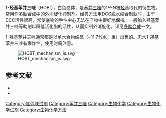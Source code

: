 {{chembox
|   Name = 羟基苯并三唑（HOBt）
|   ImageFile = HOBT.png
|   ImageSize = 150px
|   ImageName = Hydroxybenzotriazole
|   IUPACName = 1-羟基苯并三唑
|   OtherNames = ''N''-羟基苯并三唑<br />HOBt
| Section1 = {{Chembox Identifiers
| CASNo = 2592-95-2
| CASNo_Ref = {{cascite|correct|CAS}}
| CASNo1 = 123333-53-9
| CASNo1_Comment =  (hydrate)
| CASNo1_Ref = {{cascite|changed|??}}
|    ChemSpiderID_Ref  = {{chemspidercite|correct|chemspider}}|  ChemSpiderID  =  68282
|  InChI  =  1/C6H5N3O/c10-9-6-4-2-1-3-5(6)7-8-9/h1-4,10H
|  InChIKey  =  ASOKPJOREAFHNY-UHFFFAOYAP
|  StdInChI_Ref  = {{stdinchicite|correct|chemspider}}|  StdInChI  =  1S/C6H5N3O/c10-9-6-4-2-1-3-5(6)7-8-9/h1-4,10H
|  StdInChIKey_Ref  = {{stdinchicite|correct|chemspider}}|  StdInChIKey  =  ASOKPJOREAFHNY-UHFFFAOYSA-N
|    CASOther  =  <br />123333-53-9 （水合物）
|    SMILES  =  n1nn(O)c2ccccc12
}}
| Section2 = {{Chembox Properties
|   C=6|H=5|N=3|O=1
|   Density =
|   MeltingPt = 156-159 °C (分解)
  }}
}}

'''1-羟基苯并三唑'''（HOBt），白色晶体，是[[苯并三唑|苯并三唑]]的1''H''-N被[[羟基|羟基]]取代的衍生物。常用作[[多肽合成|多肽合成]]中的[[外消旋|外消旋]]化抑制剂。经典方法用[[DCC|DCC]]脱水缩合制肽时，由于DCC活性很高，常使底物的手性中心无法在产物中很好地保持。一般加入羟基苯并三唑等助剂以降低活化酯的活性，从而抑制外消旋化。详见[[多肽合成|多肽合成]]一文。

1-羟基苯并三唑通常都是以单水合物结晶（~11.7%水，重）出售的。无水1-羟基苯并三唑有爆炸性，使用时需注意。


[[File:HOBT_mechanism_is.svg|thumb]]

== 参考文献 ==
* {{cite journal | author = J. C. Sheehan, G. P. Hess | title = A New Method of Forming Peptide Bonds | journal = [[J._Am._Chem._Soc.|J. Am. Chem. Soc.]] | year = 1955 | volume = 77 | pages = 1067–1068 | doi = 10.1021/ja01609a099}}
* {{cite journal | author = W. König, R. Geiger | title = Eine neue Methode zur Synthese von Peptiden: Aktivierung der Carboxylgruppe mit Dicyclohexylcarbodiimid unter Zusatz von 1-Hydroxy-benzotriazolen | journal = [[Chem._Ber.|Chem. Ber.]] | year = 1970 | volume = 103 | pages = 788–798 | doi = 10.1002/cber.19701030319}}

[[Category:肽偶联试剂|Category:肽偶联试剂]]
[[Category:苯并三唑|Category:苯并三唑]]
[[Category:生物化学|Category:生物化学]]
[[Category:生物化学试剂|Category:生物化学试剂]]
[[Category:生物化学方法|Category:生物化学方法]]